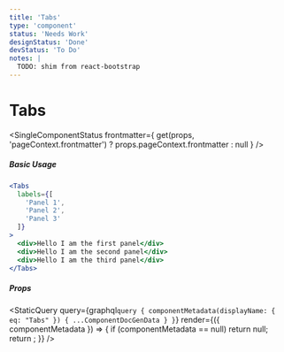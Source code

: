```yaml
---
title: 'Tabs'
type: 'component'
status: 'Needs Work'
designStatus: 'Done'
devStatus: 'To Do'
notes: |
  TODO: shim from react-bootstrap
---
```



# Tabs

<SingleComponentStatus
  frontmatter={
    get(props, 'pageContext.frontmatter') ? props.pageContext.frontmatter : null
  }
/>

##### Basic Usage

```jsx live=true
<Tabs
  labels={[
    'Panel 1',
    'Panel 2',
    'Panel 3'
  ]}
>
  <div>Hello I am the first panel</div>
  <div>Hello I am the second panel</div>
  <div>Hello I am the third panel</div>
</Tabs>
```

##### Props

<StaticQuery
  query={graphql`
    query {
      componentMetadata(displayName: { eq: "Tabs" }) {
        ...ComponentDocGenData
      }
    }
  `}
  render={({ componentMetadata }) => {
    if (componentMetadata == null) return null;
    return <PropsTable propMetaData={componentMetadata.props} />;
  }}
/>
